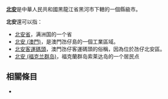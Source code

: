'''[[北安|北安]]'''是中華人民共和國黑龍江省黑河市下轄的一個縣級市。

'''北安'''還可以指：
* [[北安省|北安省]]，满洲国的一个省
* [[北安_(澳門)|北安 (澳門)]]，是澳門氹仔島的一個工業區域。
* [[北安客運碼頭|北安客運碼頭]]，澳門氹仔客運碼頭的俗稱，因為位於氹仔北安區。
* [[北安_(福克兰群岛)|北安 (福克兰群岛)]]，福克蘭群岛索莱达岛的一个居民点

== 相關條目 ==
*{{lookfrom|北安}}

{{disambig|B|cat=二字消歧義}}